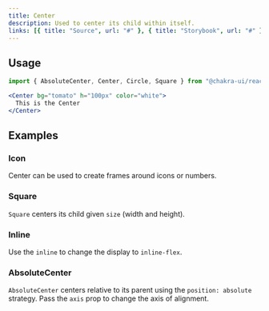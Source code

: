 ```yaml
---
title: Center
description: Used to center its child within itself.
links: [{ title: "Source", url: "#" }, { title: "Storybook", url: "#" }]
---
```


<ExampleTabs name="center-basic" />

## Usage

```jsx
import { AbsoluteCenter, Center, Circle, Square } from "@chakra-ui/react"
```

```jsx
<Center bg="tomato" h="100px" color="white">
  This is the Center
</Center>
```

## Examples

### Icon

Center can be used to create frames around icons or numbers.

<ExampleTabs name="center-with-icons" />

### Square

`Square` centers its child given `size` (width and height).

<ExampleTabs name="center-with-square" />

### Inline

Use the `inline` to change the display to `inline-flex`.

<ExampleTabs name="center-with-inline" />

### AbsoluteCenter

`AbsoluteCenter` centers relative to its parent using the `position: absolute`
strategy. Pass the `axis` prop to change the axis of alignment.

<ExampleTabs name="center-with-absolute" />
